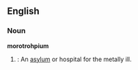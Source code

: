 ==English==

===Noun===
'''morotrohpium'''
# {{obsolete}}: An [[asylum]] or hospital for the metally ill.